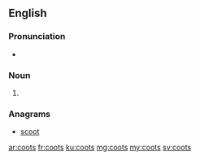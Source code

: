 ==English==

===Pronunciation===
* {{IPA|/kuːts/|lang=en}}

===Noun===
{{head|en|noun plural form}}

# {{plural of|coot|lang=en}}

===Anagrams===
* [[scoot#English|scoot]]

[[ar:coots]]
[[fr:coots]]
[[ku:coots]]
[[mg:coots]]
[[my:coots]]
[[sv:coots]]